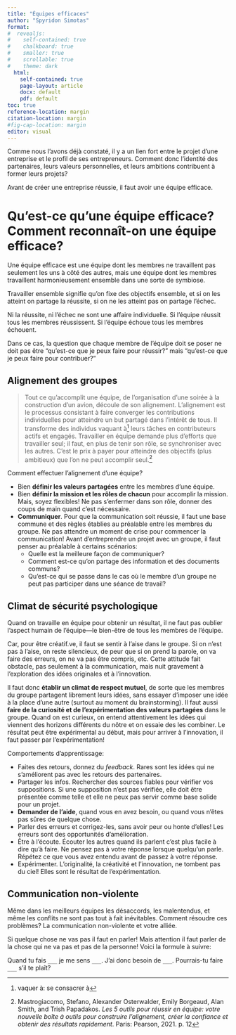 ```yaml
---
title: "Équipes efficaces"
author: "Spyridon Simotas"
format: 
#  revealjs: 
#    self-contained: true
#    chalkboard: true
#    smaller: true
#    scrollable: true
#    theme: dark
  html: 
    self-contained: true
    page-layout: article
    docx: default
    pdf: default
toc: true
reference-location: margin
citation-location: margin
#fig-cap-location: margin
editor: visual  
---
```


Comme nous l'avons déjà constaté, il y a un lien fort entre le projet d'une entreprise et le profil de ses entrepreneurs. Comment donc l'identité des partenaires, leurs valeurs personnelles, et leurs ambitions contribuent à former leurs projets?

Avant de créer une entreprise réussie, il faut avoir une équipe efficace.

# Qu'est-ce qu'une équipe efficace? Comment reconnaît-on une équipe efficace?

Une équipe efficace est une équipe dont les membres ne travaillent pas seulement les uns à côté des autres, mais une équipe dont les membres travaillent harmonieusement ensemble dans une sorte de symbiose.

Travailler ensemble signifie qu'on fixe des objectifs ensemble, et si on les atteint on partage la réussite, si on ne les atteint pas on partage l'échec.

Ni la réussite, ni l'échec ne sont une affaire individuelle. Si l'équipe réussit tous les membres réussissent. Si l'équipe échoue tous les membres échouent.

Dans ce cas, la question que chaque membre de l'équipe doit se poser ne doit pas être "qu'est-ce que je peux faire pour réussir?" mais "qu'est-ce que je peux faire pour contribuer?"

<!-- # "It won't fail because of me" -->

<!-- ![La devise: It won't fail because of me.](/Users/ss4ws/Library/CloudStorage/OneDrive-UniversityofVirginia/zettlr/teaching/courses/fren-3035/it-wont-fail.jpeg "La devise: It won't fail because of me.") -->

<!-- Connaissez-vous l'artiste américain Tom Sachs? Tom Sachs travaille dans des grands projets et, par conséquent, il a besoin de beaucoup d'employé(e)s dans son studio à partager des micro-tâches. Un des projets du studio the "Space Program" consistait à reconstruire avec des moyens de bord le prestigieux programme Apollo de NASA. Le program a été conçu en 1960, mais 9 ans plus tard (le 20 juillet 1969) la mission Apollo 11 a été couronnée d'un immense succès: l'atterrissage à la lune. -->

<!-- Comme vous pouvez l'imaginez une telle réussite ne peut pas être attribuée à une seule personne. Des milliers d'individus y ont travaillé et chacun d'eux devait transcender ses propres intérêts personnels pour se consacrer à la mission commune. Un des travailleurs de la mission a résumé cet esprit d'équipe avec la phrase: "It won't fail because of me." -->

<!-- Cette phrase est aussi devenue la devise du studio de Tom Sachs et je vous propose de l'adopter aussi quand vous travaillez en équipe. -->

## Alignement des groupes 

> Tout ce qu’accomplit une équipe, de l’organisation d’une soirée à la construction d’un avion, découle de son alignement. L’alignement est le processus consistant à faire converger les contributions individuelles pour atteindre un but partagé dans l’intérêt de tous. Il transforme des individus vaquant à[^22-equipes-efficaces-1] leurs tâches en contributeurs actifs et engagés. Travailler en équipe demande plus d’efforts que travailler seul; il faut, en plus de tenir son rôle, se synchroniser avec les autres. C’est le prix à payer pour atteindre des objectifs (plus ambitieux) que l’on ne peut accomplir seul.[^22-equipes-efficaces-2]

[^22-equipes-efficaces-1]: vaquer à: se consacrer à

[^22-equipes-efficaces-2]: Mastrogiacomo, Stefano, Alexander Osterwalder, Emily Borgeaud, Alan Smith, and Trish Papadakos. *Les 5 outils pour réussir en équipe: votre nouvelle boîte à outils pour construire l’alignement, créer la confiance et obtenir des résultats rapidement*. Paris: Pearson, 2021. p. 12

Comment effectuer l'alignement d'une équipe?

-   Bien **définir les valeurs partagées** entre les membres d'une équipe.
-   Bien **définir la mission et les rôles de chacun** pour accomplir la mission. Mais, soyez flexibles! Ne pas s'enfermer dans son rôle, donner des coups de main quand c'est nécessaire.
-   **Communiquer**. Pour que la communication soit réussie, il faut une base commune et des règles établies au préalable entre les membres du groupe. Ne pas attendre un moment de crise pour commencer la communication! Avant d'entreprendre un projet avec un groupe, il faut penser au préalable à certains scénarios:
    -   Quelle est la meilleure façon de communiquer?
    -   Comment est-ce qu'on partage des information et des documents communs?
    -   Qu'est-ce qui se passe dans le cas où le membre d'un groupe ne peut pas participer dans une séance de travail?

## Climat de sécurité psychologique

Quand on travaille en équipe pour obtenir un résultat, il ne faut pas oublier l'aspect humain de l'équipe—le bien-être de tous les membres de l'équipe.

Car, pour être créatif.ve, il faut se sentir à l'aise dans le groupe. Si on n'est pas à l'aise, on reste silencieux, de peur que si on prend la parole, on va faire des erreurs, on ne va pas être compris, etc. Cette attitude fait obstacle, pas seulement à la communication, mais nuit gravement à l'exploration des idées originales et à l'innovation.

Il faut donc **établir un climat de respect mutuel**, de sorte que les membres du groupe partagent librement leurs idées, sans essayer d'imposer une idée à la place d'une autre (surtout au moment du brainstorming). Il faut aussi **faire de la curiosité et de l'expérimentation des valeurs partagées** dans le groupe. Quand on est curieux, on entend attentivement les idées qui viennent des horizons différents du nôtre et on essaie des les combiner. Le résultat peut être expérimental au début, mais pour arriver à l'innovation, il faut passer par l'expérimentation!

Comportements d’apprentissage:

-   Faites des retours, donnez du *feedback*. Rares sont les idées qui ne s'améliorent pas avec les retours des partenaires.
-   Partager les infos. Rechercher des sources fiables pour vérifier vos suppositions. Si une supposition n'est pas vérifiée, elle doit être présentée comme telle et elle ne peux pas servir comme base solide pour un projet.
-   **Demander de l’aide**, quand vous en avez besoin, ou quand vous n'êtes pas sûres de quelque chose.
-   Parler des erreurs et corrigez-les, sans avoir peur ou honte d'elles! Les erreurs sont des opportunités d'amélioration.
-   Être à l'écoute. Écouter les autres quand ils parlent c'est plus facile à dire qu'à faire. Ne pensez pas à votre réponse lorsque quelqu'un parle. Répétez ce que vous avez entendu avant de passez à votre réponse.
-   Expérimenter. L'originalité, la créativité et l'innovation, ne tombent pas du ciel! Elles sont le résultat de l'expérimentation.

## Communication non-violente

Même dans les meilleurs équipes les désaccords, les malentendus, et même les conflits ne sont pas tout à fait inévitables. Comment résoudre ces problèmes? La communication non-violente et votre alliée.

Si quelque chose ne vas pas il faut en parler! Mais attention il faut parler de la chose qui ne va pas et pas de la personne! Voici la formule à suivre:

Quand tu fais `___` je me sens `___`. J'ai donc besoin de `___`. Pourrais-tu faire `___` s'il te plaît?

